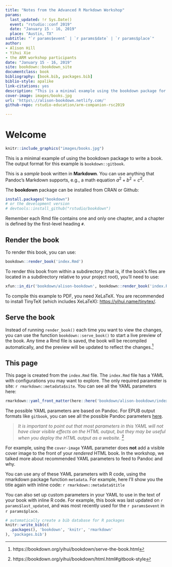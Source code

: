 ```yaml
--- 
title: "Notes from the Advanced R Markdown Workshop"
params:
  last_updated: !r Sys.Date()
  event: "rstudio::conf 2019"
  date: "January 15 - 16, 2019"
  place: "Austin, TX"
subtitle: "`r params$event` | `r params$date` | `r params$place`"
author: 
- Alison Hill
- Yihui Xie
- the ARM workshop participants
date: "January 15 - 16, 2019"
site: bookdown::bookdown_site
documentclass: book
bibliography: [book.bib, packages.bib]
biblio-style: apalike
link-citations: yes
description: "This is a minimal example using the bookdown package for the rstudio::conf Advanced R Markdown Workshop."
cover-image: images/books.jpg
url: 'https\://alison-bookdown.netlify.com/'
github-repo: rstudio-education/arm-companion-rsc2019

---
```



# Welcome {-}


```r
knitr::include_graphics("images/books.jpg")
```

This is a minimal example of using the bookdown package to write a book. The output format for this example is `bookdown::gitbook`.

This is a _sample_ book written in **Markdown**. You can use anything that Pandoc's Markdown supports, e.g., a math equation $a^2 + b^2 = c^2$.

The **bookdown** package can be installed from CRAN or Github:

```r
install.packages("bookdown")
# or the development version
# devtools::install_github("rstudio/bookdown")
```

Remember each Rmd file contains one and only one chapter, and a chapter is defined by the first-level heading `#`.

## Render the book {-}

To render this book, you can use:

```r
bookdown::render_book('index.Rmd')
```

To render this book from within a subdirectory (that is, if the book's files are located in a subdirectory relative to your project root), you'll need to use:

```r
xfun::in_dir('bookdown/alison-bookdown', bookdown::render_book('index.Rmd'))
```

To compile this example to PDF, you need XeLaTeX. You are recommended to install TinyTeX (which includes XeLaTeX): <https://yihui.name/tinytex/>.

## Serve the book {-}

Instead of running `render_book()` each time you want to view the changes, you can use the function `bookdown::serve_book()` to start a live preview of the book. Any time a Rmd file is saved, the book will be recompiled automatically, and the preview will be updated to reflect the changes.^[https://bookdown.org/yihui/bookdown/serve-the-book.html]

## This page {-}

This page is created from the `index.Rmd` file. The `index.Rmd` file has a YAML with configurations you may want to explore. The only required parameter is site: `r rmarkdown::metadata$site`. You can see all the YAML parameters here:

```r
rmarkdown::yaml_front_matter(here::here('bookdown/alison-bookdown/index.Rmd'))
```

The possible YAML parameters are based on Pandoc. For EPUB output formats like `gitbook`, you can see all the possible Pandoc parameters [here](https://pandoc.org/MANUAL.html#creating-epubs-with-pandoc). 

> *It is important to point out that most parameters in this YAML will not have clear visible effects on the HTML output, but they may be useful when you deploy the HTML output as a website.* ^[https://bookdown.org/yihui/bookdown/html.html#gitbook-style]

For example, using the `cover-image` YAML parameter does **not** add a visible cover image to the front of your *rendered* HTML book. In the workshop, we talked more about recommended YAML parameters to feed to Pandoc and why.

You can use any of these YAML parameters with R code, using the rmarkdown package function `metadata`. For example, here I'll show you the title again with inline code: `r rmarkdown::metadata$title`

You can also set up custom parameters in your YAML to use in the text of your book with inline R code. For example, this book was last updated on `r params$last_updated`, and was most recently used for the `r params$event` in `r params$place`.



```r
# automatically create a bib database for R packages
knitr::write_bib(c(
  .packages(), 'bookdown', 'knitr', 'rmarkdown'
), 'packages.bib')
```

